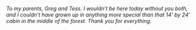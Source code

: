 *To my parents, Greg and Tess. I wouldn't be here today without you both, and I couldn't have grown up in anything more special than that 14' by 24' cabin in the middle of the forest. Thank you for everything.*